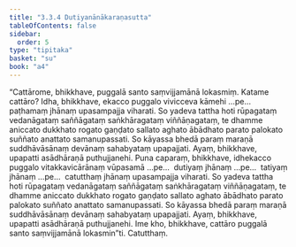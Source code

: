 ```yaml
---
title: "3.3.4 Dutiyanānākaraṇasutta"
tableOfContents: false
sidebar:
  order: 5
type: "tipitaka"
basket: "su"
book: "a4"
---
```



<DynamicBreadcrumb />

<Division number="124" book="a4">

<Paragraph number="801" book="a4">
“Cattārome, bhikkhave, puggalā santo saṃvijjamānā lokasmiṃ. Katame cattāro? Idha, bhikkhave, ekacco puggalo vivicceva kāmehi …pe…  paṭhamaṃ jhānaṃ upasampajja viharati. So yadeva tattha hoti rūpagataṃ vedanāgataṃ saññāgataṃ saṅkhāragataṃ viññāṇagataṃ, te dhamme aniccato dukkhato rogato gaṇḍato sallato aghato ābādhato parato palokato suññato anattato samanupassati. So kāyassa bhedā paraṃ maraṇā suddhāvāsānaṃ devānaṃ sahabyataṃ upapajjati. Ayaṃ, bhikkhave, upapatti asādhāraṇā puthujjanehi.
</Paragraph>

<Paragraph number="802" book="a4">
Puna caparaṃ, bhikkhave, idhekacco puggalo vitakkavicārānaṃ vūpasamā …pe…  dutiyaṃ jhānaṃ …pe…  tatiyaṃ jhānaṃ …pe…  catutthaṃ jhānaṃ upasampajja viharati. So yadeva tattha hoti rūpagataṃ vedanāgataṃ saññāgataṃ saṅkhāragataṃ viññāṇagataṃ, te dhamme aniccato dukkhato rogato gaṇḍato sallato aghato ābādhato parato palokato suññato anattato samanupassati. So kāyassa bhedā paraṃ maraṇā suddhāvāsānaṃ devānaṃ sahabyataṃ upapajjati. Ayaṃ, bhikkhave, upapatti asādhāraṇā puthujjanehi. Ime kho, bhikkhave, cattāro puggalā santo saṃvijjamānā lokasmin”ti.

</Paragraph>
</Division>

<Paragraph number="803" type="center" book="a4">
Catutthaṃ.
</Paragraph>